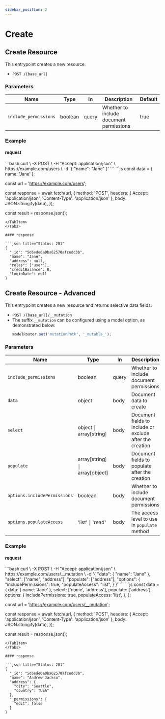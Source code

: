 ```yaml
---
sidebar_position: 2
---
```


# Create


## Create Resource

This entrypoint creates a new resource.

- `POST /{base_url}`

### Parameters

| Name                  | Type    | In    | Description                             | Default |
| --------------------- | ------- | ----- | --------------------------------------- | ------- |
| `include_permissions` | boolean | query | Whether to include document permissions | true    |

### Example

#### request

<Tabs className="unique-tabs">
<TabItem value="cURL">
```bash
curl \
  -X POST \
  -H "Accept: application/json" \
  https://example.com/users \
  -d '{ "name": "Jane" }'
```
</TabItem>
<TabItem value="Javascript">
```js
const data = { name: 'Jane' };

const url = 'https://example.com/users';

const response = await fetch(url, {
  method: 'POST',
  headers: { Accept: 'application/json', 'Content-Type': 'application/json' },
  body: JSON.stringify(data),
});

const result = response.json();
```
</TabItem>
</Tabs>

#### response

```json title="Status: 201"
{
  "_id": "5d6ede6a0ba62570afcedd3b",
  "name": "Jane",
  "address": null,
  "roles": ["user"],
  "creditBalance": 0,
  "loginDate": null
}
```

## Create Resource - Advanced

This entrypoint creates a new resource and returns selective data fields.

- `POST /{base_url}/__mutation`
- The suffix `__mutation` can be configured using a model option, as demonstrated below:
  ```ts
  modelRouter.set('mutationPath', '_mutable_');
  ```

### Parameters

| Name                         | Type                          | In    | Description                                              | Default |
| ---------------------------- | ----------------------------- | ----- | -------------------------------------------------------- | ------- |
| `include_permissions`        | boolean                       | query | Whether to include document permissions                  | true    |
| `data`                       | object                        | body  | Document data to create                                  |         |
| `select`                     | object ￨ array[string]        | body  | Document fields to include or exclude after the creation |         |
| `populate`                   | array[string] ￨ array[object] | body  | Document fields to populate after the creation           |         |
| `options.includePermissions` | boolean                       | body  | Whether to include document permissions                  | true    |
| `options.populateAccess`     | 'list' ￨ 'read'               | body  | The access level to use in `populate` method             | read    |

### Example

#### request

<Tabs className="unique-tabs">
<TabItem value="cURL">
```bash
curl \
  -X POST \
  -H "Accept: application/json" \
  https://example.com/users/__mutation \
  -d '{
    "data": { "name": "Jane" },
    "select": ["name", "address"],
    "populate": ["address"],
    "options": {
      "includePermissions": true,
      "populateAccess": "list",
    }
  }'
```
</TabItem>
<TabItem value="Javascript">
```js
const data = {
  data: { name: 'Jane' },
  select: ['name', 'address'],
  populate: ['address'],
  options: {
    includePermissions: true,
    populateAccess: 'list',
  },
};

const url = 'https://example.com/users/__mutation';

const response = await fetch(url, {
  method: 'POST',
  headers: { Accept: 'application/json', 'Content-Type': 'application/json' },
  body: JSON.stringify(data),
});

const result = response.json();
```
</TabItem>
</Tabs>

#### response

```json title="Status: 201"
{
  "_id": "5d6ede6a0ba62570afcedd3b",
  "name": "Andrew Jackso",
  "address": {
    "city": "Seattle",
    "country": "USA"
  },
  "_permissions": {
    "edit": false
  }
}
```
